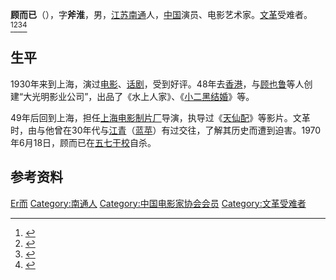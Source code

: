 '''顾而已'''（{{bd|1915年||1970年|6月18日|catIdx=Gu顾}}），字'''斧淮'''，男，[[江苏|江苏]][[南通|南通]]人，[[中国|中国]]演员、电影艺术家。[[文革|文革]]受难者。<ref>{{Cite book|title=20世纪中华人物名字号辞典|author=周家珍编著|publisher=法律出版社|year=2000|isbn=9787503628320|location=北京|pages=}}</ref><ref>{{Cite book|title=中华当代文化名人大辞典|author=张品兴, 殷登祥, 陈有进等主编|publisher=中国广播电视出版社|year=1992|isbn=9787504315137|location=北京|pages=}}</ref><ref>{{Cite book|title=中国当代艺术界名人录|author=中国名人研究院编; 异天, 戈德主编|publisher=社会科学文献出版社|year=1993|isbn=|location=北京|pages=}}</ref><ref>{{Cite book|title=中国电影电视艺术家辞典|author=何厚桢主编|publisher=中国学术期刊（光盘版）电子杂志社|year=2007|isbn=|location=北京|pages=}}</ref>

== 生平 ==
1930年来到上海，演过[[电影|电影]]、[[话剧|话剧]]，受到好评。48年去[[香港|香港]]，与[[顾也鲁|顾也鲁]]等人创建“大光明影业公司”，出品了《水上人家》、《[[小二黑结婚|小二黑结婚]]》等。

49年后回到上海，担任[[上海电影制片厂|上海电影制片厂]]导演，执导过《[[天仙配|天仙配]]》等影片。文革时，由与他曾在30年代与[[江青|江青]]（[[蓝苹|蓝苹]]）有过交往，了解其历史而遭到迫害。1970年6月18日，顾而已在[[五七干校|五七干校]]自杀。

== 参考资料 ==
{{reflist}}

{{中国电影工作者协会第三届理事会}}

{{Authority control}}
{{DEFAULTSORT:Gu顾}}
[[Category:顾姓|Er而]]
[[Category:南通人|Category:南通人]]
[[Category:中国电影家协会会员|Category:中国电影家协会会员]]
[[Category:文革受难者|Category:文革受难者]]